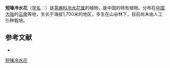 {{Speciesbox
| name = 短喙冷水花
| status = 
| status_system = 
| image =
| genus = Pilea
| species = rostellata
| authority = C. J. Chen
}}

'''短喙冷水花'''（[[学名|学名]]：{{lang|la|''Pilea rostellata''}}）是[[荨麻科|荨麻科]][[冷水花属|冷水花属]]的植物，是中国的特有植物。分布在[[中国大陆|中国大陆]]的[[云南|云南]]等地，生长于海拔1,700米的地区，多生在山谷林下，目前尚未由人工引种栽培。

== 参考文献 ==
<div class="references-small">
* {{cite web| url =http://www.bioinfo.cn/db05/KmzwSpecies.php?action=view&id=23413| title =短喙冷水花| work =《中国高等植物数据库全库》| publisher =中国科学院微生物研究所| author =昆明植物研究所| accessdate =2009-02-25| deadurl =yes| archiveurl =https://web.archive.org/web/20160305063935/http://www.bioinfo.cn/db05/KmzwSpecies.php?action=view&id=23413| archivedate =2016-03-05}}
</div>
{{Taxonbar|from=Q15232198}}

[[Category:冷水花属|短喙冷水花]]


{{植物小作品}}